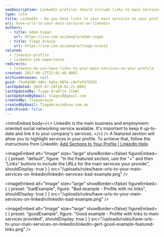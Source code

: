 ```yaml
---
seoDescription: LinkedIn profiles should include links to main services provided, enhancing visibility and showcasing expertise
type: rule
title: LinkedIn - Do you have links to your main services on your profile?
uri: have-urls-to-your-main-services-on-linkedin
authors:
  - title: Adam Cogan
    url: https://ssw.com.au/people/adam-cogan
  - title: Tiago Araujo
    url: https://ssw.com.au/people/tiago-araujo
related:
  - linkedin-profile
  - linkedin-job-experience
redirects:
  - linkedin-do-you-have-links-to-your-main-services-on-your-profile
created: 2017-08-17T22:02:48.000Z
archivedreason: null
guid: f5a9dd86-30bc-4aba-907e-c8e7af6f9203
lastUpdated: 2025-07-24T18:01:21.000Z
lastUpdatedBy: Tiago AraÃºjo [SSW]
lastUpdatedByEmail: tiagov8@gmail.com
createdBy: TiagoAraujo
createdByEmail: TiagoAraujo@ssw.com.au
isArchived: false
---
```


<introEmbed
  body={<>
LinkedIn is the main business and employment-oriented social networking service available. It's important to keep it up-to-date and link it to your company's services.
  </>}
/>
A featured section will allow you to highlight services in your profile. To achieve that, follow the instructions from LinkedIn: [Add Sections to Your Profile | LinkedIn Help](https://www.linkedin.com/help/linkedin/answer/a540837/add-sections-to-your-profile).


<imageEmbed
  alt="Image"
  size="large"
  showBorder={false}
  figureEmbed={ {
    preset: "default",
    figure: "In the Featured section, use the \"+\" and then \"Links\" buttons to include the URLs for the main services your provide",
    shouldDisplay: true
  } }
  src="/uploads/rules/have-urls-to-your-main-services-on-linkedin/linkedin-services-bad-example.png"
/>

<imageEmbed
  alt="Image"
  size="large"
  showBorder={false}
  figureEmbed={ {
    preset: "badExample",
    figure: "Bad example - Profile with no links",
    shouldDisplay: true
  } }
  src="/uploads/rules/have-urls-to-your-main-services-on-linkedin/linkedin-bad-example.png"
/>

<imageEmbed
  alt="Image"
  size="large"
  showBorder={false}
  figureEmbed={ {
    preset: "goodExample",
    figure: "Good example - Profile with links to main services provided",
    shouldDisplay: true
  } }
  src="/uploads/rules/have-urls-to-your-main-services-on-linkedin/linkedin-gert-good-example-featured-links.png"
/>
